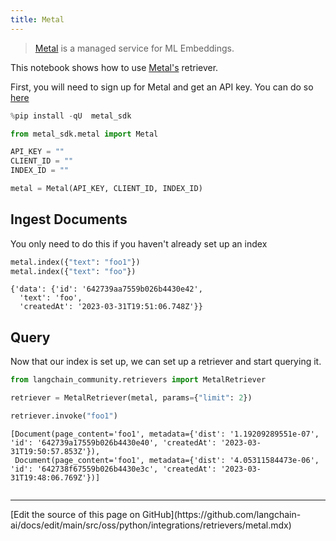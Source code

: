 ```yaml
---
title: Metal
---
```


>[Metal](https://github.com/getmetal/metal-python) is a managed service for ML Embeddings.

This notebook shows how to use [Metal's](https://docs.getmetal.io/introduction) retriever.

First, you will need to sign up for Metal and get an API key. You can do so [here](https://docs.getmetal.io/misc-create-app)

```python
%pip install -qU  metal_sdk
```

```python
from metal_sdk.metal import Metal

API_KEY = ""
CLIENT_ID = ""
INDEX_ID = ""

metal = Metal(API_KEY, CLIENT_ID, INDEX_ID)
```

## Ingest Documents

You only need to do this if you haven't already set up an index

```python
metal.index({"text": "foo1"})
metal.index({"text": "foo"})
```

```output
{'data': {'id': '642739aa7559b026b4430e42',
  'text': 'foo',
  'createdAt': '2023-03-31T19:51:06.748Z'}}
```

## Query

Now that our index is set up, we can set up a retriever and start querying it.

```python
from langchain_community.retrievers import MetalRetriever
```

```python
retriever = MetalRetriever(metal, params={"limit": 2})
```

```python
retriever.invoke("foo1")
```

```output
[Document(page_content='foo1', metadata={'dist': '1.19209289551e-07', 'id': '642739a17559b026b4430e40', 'createdAt': '2023-03-31T19:50:57.853Z'}),
 Document(page_content='foo1', metadata={'dist': '4.05311584473e-06', 'id': '642738f67559b026b4430e3c', 'createdAt': '2023-03-31T19:48:06.769Z'})]
```

```python

```

---

<Callout icon="pen-to-square" iconType="regular">
  [Edit the source of this page on GitHub](https://github.com/langchain-ai/docs/edit/main/src/oss/python/integrations/retrievers/metal.mdx)
</Callout>
